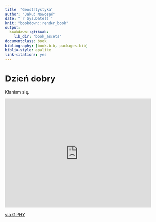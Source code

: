 ```yaml
--- 
title: "Geostatystyka"
author: "Jakub Nowosad"
date: "`r Sys.Date()`"
knit: "bookdown::render_book"
output:
  bookdown::gitbook:
    lib_dir: "book_assets"
documentclass: book
bibliography: [book.bib, packages.bib]
biblio-style: apalike
link-citations: yes
---
```


# Dzień dobry

Kłaniam się.

<iframe src="http://giphy.com/embed/cNb6ey1bD9uPC" width="480" height="360" frameBorder="0" class="giphy-embed" allowFullScreen></iframe><p><a href="http://giphy.com/gifs/george-costanza-dapper-cNb6ey1bD9uPC">via GIPHY</a></p>
